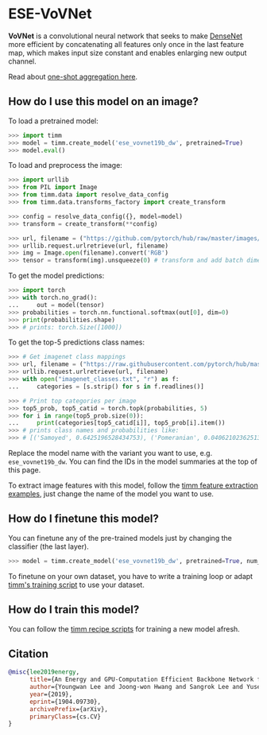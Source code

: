# ESE-VoVNet

**VoVNet** is a convolutional neural network that seeks to make [DenseNet](https://paperswithcode.com/method/densenet) more efficient by concatenating all features only once in the last feature map, which makes input size constant and enables enlarging new output channel. 

Read about [one-shot aggregation here](https://paperswithcode.com/method/one-shot-aggregation).

## How do I use this model on an image?

To load a pretrained model:

```py
>>> import timm
>>> model = timm.create_model('ese_vovnet19b_dw', pretrained=True)
>>> model.eval()
```

To load and preprocess the image:

```py 
>>> import urllib
>>> from PIL import Image
>>> from timm.data import resolve_data_config
>>> from timm.data.transforms_factory import create_transform

>>> config = resolve_data_config({}, model=model)
>>> transform = create_transform(**config)

>>> url, filename = ("https://github.com/pytorch/hub/raw/master/images/dog.jpg", "dog.jpg")
>>> urllib.request.urlretrieve(url, filename)
>>> img = Image.open(filename).convert('RGB')
>>> tensor = transform(img).unsqueeze(0) # transform and add batch dimension
```

To get the model predictions:

```py
>>> import torch
>>> with torch.no_grad():
...     out = model(tensor)
>>> probabilities = torch.nn.functional.softmax(out[0], dim=0)
>>> print(probabilities.shape)
>>> # prints: torch.Size([1000])
```

To get the top-5 predictions class names:

```py
>>> # Get imagenet class mappings
>>> url, filename = ("https://raw.githubusercontent.com/pytorch/hub/master/imagenet_classes.txt", "imagenet_classes.txt")
>>> urllib.request.urlretrieve(url, filename) 
>>> with open("imagenet_classes.txt", "r") as f:
...     categories = [s.strip() for s in f.readlines()]

>>> # Print top categories per image
>>> top5_prob, top5_catid = torch.topk(probabilities, 5)
>>> for i in range(top5_prob.size(0)):
...     print(categories[top5_catid[i]], top5_prob[i].item())
>>> # prints class names and probabilities like:
>>> # [('Samoyed', 0.6425196528434753), ('Pomeranian', 0.04062102362513542), ('keeshond', 0.03186424449086189), ('white wolf', 0.01739676296710968), ('Eskimo dog', 0.011717947199940681)]
```

Replace the model name with the variant you want to use, e.g. `ese_vovnet19b_dw`. You can find the IDs in the model summaries at the top of this page.

To extract image features with this model, follow the [timm feature extraction examples](../feature_extraction), just change the name of the model you want to use.

## How do I finetune this model?

You can finetune any of the pre-trained models just by changing the classifier (the last layer).

```py
>>> model = timm.create_model('ese_vovnet19b_dw', pretrained=True, num_classes=NUM_FINETUNE_CLASSES)
```
To finetune on your own dataset, you have to write a training loop or adapt [timm's training
script](https://github.com/rwightman/pytorch-image-models/blob/master/train.py) to use your dataset.

## How do I train this model?

You can follow the [timm recipe scripts](../training_script) for training a new model afresh.

## Citation

```BibTeX
@misc{lee2019energy,
      title={An Energy and GPU-Computation Efficient Backbone Network for Real-Time Object Detection}, 
      author={Youngwan Lee and Joong-won Hwang and Sangrok Lee and Yuseok Bae and Jongyoul Park},
      year={2019},
      eprint={1904.09730},
      archivePrefix={arXiv},
      primaryClass={cs.CV}
}
```

<!--
Type: model-index
Collections:
- Name: ESE VovNet
  Paper:
    Title: 'CenterMask : Real-Time Anchor-Free Instance Segmentation'
    URL: https://paperswithcode.com/paper/centermask-real-time-anchor-free-instance-1
Models:
- Name: ese_vovnet19b_dw
  In Collection: ESE VovNet
  Metadata:
    FLOPs: 1711959904
    Parameters: 6540000
    File Size: 26243175
    Architecture:
    - Batch Normalization
    - Convolution
    - Max Pooling
    - One-Shot Aggregation
    - ReLU
    Tasks:
    - Image Classification
    Training Data:
    - ImageNet
    ID: ese_vovnet19b_dw
    Layers: 19
    Crop Pct: '0.875'
    Image Size: '224'
    Interpolation: bicubic
  Code: https://github.com/rwightman/pytorch-image-models/blob/d8e69206be253892b2956341fea09fdebfaae4e3/timm/models/vovnet.py#L361
  Weights: https://github.com/rwightman/pytorch-image-models/releases/download/v0.1-weights/ese_vovnet19b_dw-a8741004.pth
  Results:
  - Task: Image Classification
    Dataset: ImageNet
    Metrics:
      Top 1 Accuracy: 76.82%
      Top 5 Accuracy: 93.28%
- Name: ese_vovnet39b
  In Collection: ESE VovNet
  Metadata:
    FLOPs: 9089259008
    Parameters: 24570000
    File Size: 98397138
    Architecture:
    - Batch Normalization
    - Convolution
    - Max Pooling
    - One-Shot Aggregation
    - ReLU
    Tasks:
    - Image Classification
    Training Data:
    - ImageNet
    ID: ese_vovnet39b
    Layers: 39
    Crop Pct: '0.875'
    Image Size: '224'
    Interpolation: bicubic
  Code: https://github.com/rwightman/pytorch-image-models/blob/d8e69206be253892b2956341fea09fdebfaae4e3/timm/models/vovnet.py#L371
  Weights: https://github.com/rwightman/pytorch-image-models/releases/download/v0.1-weights/ese_vovnet39b-f912fe73.pth
  Results:
  - Task: Image Classification
    Dataset: ImageNet
    Metrics:
      Top 1 Accuracy: 79.31%
      Top 5 Accuracy: 94.72%
-->